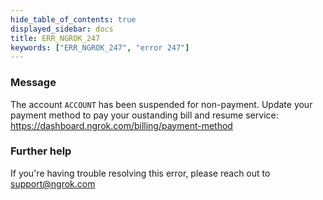 ```yaml
---
hide_table_of_contents: true
displayed_sidebar: docs
title: ERR_NGROK_247
keywords: ["ERR_NGROK_247", "error 247"]
---
```


### Message

The account `ACCOUNT` has been suspended for non-payment. Update your payment method to pay your oustanding bill and resume service: https://dashboard.ngrok.com/billing/payment-method

### Further help

If you're having trouble resolving this error, please reach out to [support@ngrok.com](mailto:support@ngrok.com?subject=Help%20with%20ERR_NGROK_247)
